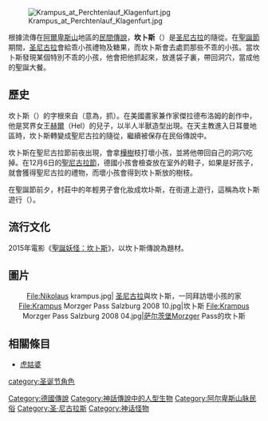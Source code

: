 {{Unreferenced|time=2021-08-24T15:46:48+00:00}}
[[File:Krampus_at_Perchtenlauf_Klagenfurt.jpg|thumb]]

根據流傳在[[阿爾卑斯山|阿爾卑斯山]]地區的[[民間傳說|民間傳說]]，'''坎卜斯'''（{{lang-de|Krampus}}）是[[圣尼古拉|圣尼古拉]]的隨從。在[[聖誕節|聖誕節]]期間，[[圣尼古拉|圣尼古拉]]會給乖小孩禮物及糖果，而坎卜斯會去處罰那些不乖的小孩。當坎卜斯發現某個特別不乖的小孩，他會把他抓起來，放進袋子裏，帶回洞穴，當成他的聖誕大餐。

==歷史==
坎卜斯（{{lang|de|Krampus}}）的字根來自{{lang-de|krampen}}（意為，抓）。在美國畫家兼作家傑拉德布洛姆的創作中，他是冥界女王[[赫尔_(北欧神话)|赫爾]]（Hel）的兒子，以半人半獸造型出現。在天主教進入日耳曼地區時，坎卜斯轉變成聖尼古拉的隨從，繼續被保存在民俗傳說中。

坎卜斯在聖尼古拉節前夜出現，會拿[[樺樹|樺樹]]枝打壞小孩，並將他帶回自己的洞穴吃掉。在12月6日的[[聖尼古拉節|聖尼古拉節]]，德國小孩會檢查放在室外的鞋子，如果是好孩子，就會獲得聖尼古拉的禮物，而壞小孩會得到坎卜斯放的樹枝。

在聖誕節前夕，村莊中的年輕男子會化妝成坎圤斯，在街道上遊行，這稱為坎卜斯遊行（{{lang-de|Krampuslauf}}）。

==流行文化==
2015年電影《[[聖誕妖怪：坎卜斯|聖誕妖怪：坎卜斯]]》，以坎卜斯傳說為題材。
==圖片==
<center><gallery perrow=5>
File:Nikolaus krampus.jpg| [[圣尼古拉|圣尼古拉]]與坎卜斯，一同拜訪壞小孩的家 
File:Krampus Morzger Pass Salzburg 2008 10.jpg|坎卜斯
File:Krampus Morzger Pass Salzburg 2008 04.jpg|[[萨尔茨堡|萨尔茨堡]]Morzger Pass的坎卜斯
</gallery></center>

== 相關條目 ==
* [[虎姑婆|虎姑婆]]
{{聖誕節}}
[[category:圣诞节角色|category:圣诞节角色]]
[[Category:德國傳說|Category:德國傳說]]
[[Category:神話傳說中的人型生物|Category:神話傳說中的人型生物]]
[[Category:阿尔卑斯山脉民俗|Category:阿尔卑斯山脉民俗]]
[[Category:圣·尼古拉斯|Category:圣·尼古拉斯]]
[[Category:神话怪物|Category:神话怪物]]